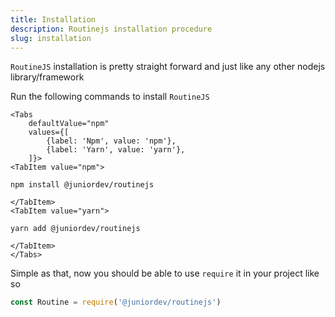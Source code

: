 ```yaml
---
title: Installation
description: Routinejs installation procedure
slug: installation
---
```


`RoutineJS` installation is pretty straight forward and just like any other nodejs library/framework

Run the following commands to install `RoutineJS`


```mdx-code-block
<Tabs
    defaultValue="npm"
    values={[
        {label: 'Npm', value: 'npm'},
        {label: 'Yarn', value: 'yarn'},
    ]}>
<TabItem value="npm">
```

```shell
npm install @juniordev/routinejs
```

```mdx-code-block
</TabItem>
<TabItem value="yarn">
```

```shell
yarn add @juniordev/routinejs
```

```mdx-code-block
</TabItem>
</Tabs>
```

Simple as that, now you should be able to use `require` it in your project like so

```js
const Routine = require('@juniordev/routinejs')
```
